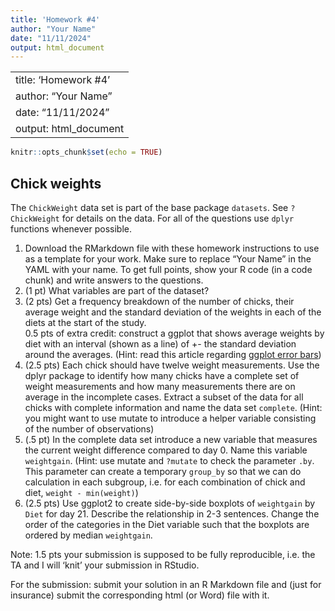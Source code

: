 ```yaml
---
title: 'Homework #4'
author: "Your Name"
date: "11/11/2024"
output: html_document
---
```

---
title: 'Homework #4'
author: "Your Name"
date: "11/11/2024"
output: html_document
---

```r
knitr::opts_chunk$set(echo = TRUE)
```

## Chick weights

The `ChickWeight` data set is part of the base package `datasets`. See `?ChickWeight` for details on the data.
For all of the questions use `dplyr` functions whenever possible.

1. Download the RMarkdown file with these homework instructions to use as a template for your work.
Make sure to replace "Your Name" in the YAML with your name. To get full points, show your R code (in a code chunk) and write answers to the questions.
2. (1 pt) What variables are part of the dataset?
3. (2 pts) Get a frequency breakdown of the number of chicks, their average weight and the standard deviation of the weights in each of the diets at the start of the study. <br>
 0.5 pts of extra credit: construct a ggplot that shows average weights by diet with an interval (shown as a line) of +- the standard deviation around the averages. (Hint: read this article regarding [ggplot error bars](http://www.sthda.com/english/wiki/ggplot2-error-bars-quick-start-guide-r-software-and-data-visualization))
4. (2.5 pts) Each chick should have twelve weight measurements. Use the dplyr package to identify how many chicks have a complete set of weight measurements and how many measurements there are on average in the incomplete cases. Extract a subset of the data for all chicks with complete information and name the data set `complete`. (Hint: you might want to use mutate to introduce a helper variable consisting of the number of observations)
5. (.5 pt) In the complete data set introduce a new variable that measures the current weight difference compared to day 0. Name this variable  `weightgain`. (Hint: use mutate and `?mutate` to check the parameter `.by`. This parameter can create a temporary `group_by` so that we can do calculation in each subgroup, i.e. for each combination of chick and diet, `weight - min(weight)`)
6. (2.5 pts)  Use ggplot2 to create side-by-side boxplots of `weightgain` by `Diet` for day 21. Describe the relationship in 2-3 sentences. Change the order of the categories in the Diet variable such that the boxplots are ordered by median `weightgain`.


Note: 1.5 pts your submission is supposed to be fully reproducible, i.e. the TA and I will 'knit' your submission in RStudio. 


For the submission: submit your solution in an R Markdown file and (just for insurance) submit the corresponding html (or Word) file with it. 
